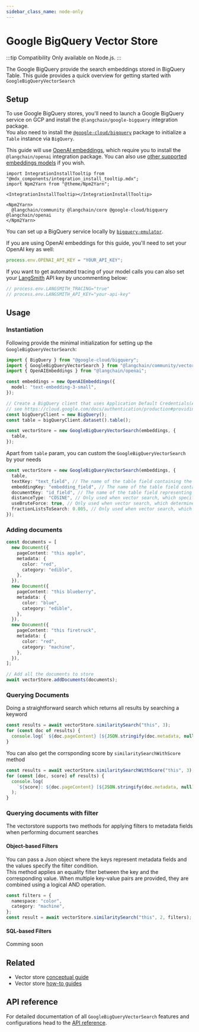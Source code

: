 ```yaml
---
sidebar_class_name: node-only
---
```



# Google BigQuery Vector Store

:::tip Compatibility
Only available on Node.js.
:::

The Google BigQuery provide the search embeddings stored in BigQuery Table.
This guide provides a quick overview for getting started with `GoogleBigQueryVectorSearch`

## Setup

To use Google BigQuery stores, you'll need to launch a Google BigQuery service on GCP and install the `@langchain/google-bigquery` integration package.  
You also need to install the [`@google-cloud/bigquery`](https://github.com/googleapis/nodejs-bigquery) package to initialize a `Table` instance via `BigQuery`.

This guide will use [OpenAI embeddings](/docs/integrations/text_embedding/openai), which require you to install the `@langchain/openai` integration package. You can also use [other supported embeddings models](/docs/integrations/text_embedding) if you wish.

```{=mdx}
import IntegrationInstallTooltip from "@mdx_components/integration_install_tooltip.mdx";
import Npm2Yarn from "@theme/Npm2Yarn";

<IntegrationInstallTooltip></IntegrationInstallTooltip>

<Npm2Yarn>
  @langchain/community @langchain/core @google-cloud/bigquery @langchain/openai
</Npm2Yarn>
```

You can set up a BigQuery service locally by [`bigquery-emulator`](https://github.com/goccy/bigquery-emulator).

If you are using OpenAI embeddings for this guide, you'll need to set your OpenAI key as well:

```typescript
process.env.OPENAI_API_KEY = "YOUR_API_KEY";
```

If you want to get automated tracing of your model calls you can also set your [LangSmith](https://docs.smith.langchain.com/) API key by uncommenting below:

```typescript
// process.env.LANGSMITH_TRACING="true"
// process.env.LANGSMITH_API_KEY="your-api-key"
```

## Usage

### Instantiation

Following provide the minimal initialization for setting up the `GoogleBigQueryVectorSearch`:

```typescript
import { BigQuery } from "@google-cloud/bigquery";
import { GoogleBigQueryVectorSearch } from "@langchain/community/vectorstores/googlebigquery";
import { OpenAIEmbeddings } from "@langchain/openai";

const embeddings = new OpenAIEmbeddings({
  model: "text-embedding-3-small",
});

// Create a BigQuery client that uses Application Default Credentials(ADC)
// see https://cloud.google.com/docs/authentication/production#providing_credentials_to_your_application for all the authentication options
const bigQueryClient = new BigQuery();
const table = bigQueryClient.dataset().table();

const vectorStore = new GoogleBigQueryVectorSearch(embeddings, {
  table,
});
```

Apart from `table` param, you can custom the `GoogleBigQueryVectorSearch` by your needs

```typescript
const vectorStore = new GoogleBigQueryVectorSearch(embeddings, {
  table,
  textKey: "text_field", // The name of the table field containing the raw content. Defaults to "text"
  embeddingKey: "embedding_field", // The name of the table field containing the embedding text. Defaults to "embedding"
  documentKey: "id_field", // The name of the table field representing an unique id. Defaults to "_id"
  distanceType: "COSINE", // Only used when vector search, which specifies the type of metric to use to compute the distance between two vectors. Default is "EUCLIDEAN"
  useBruteForce: true, // Only used when vector search, which determines whether to use brute force search by skipping the vector index if one is available. Default is false
  fractionListsToSearch: 0.005, // Only used when vector search, which specifies the percentage of lists to search. No default value.
});
```

### Adding documents

```typescript
const documents = [
  new Document({
    pageContent: "this apple",
    metadata: {
      color: "red",
      category: "edible",
    },
  }),
  new Document({
    pageContent: "this blueberry",
    metadata: {
      color: "blue",
      category: "edible",
    },
  }),
  new Document({
    pageContent: "this firetruck",
    metadata: {
      color: "red",
      category: "machine",
    },
  }),
];

// Add all the documents to store
await vectorStore.addDocuments(documents);
```

### Querying Documents

Doing a straightforward search which returns all results by searching a keyword

```typescript
const results = await vectorStore.similaritySearch("this", 3);
for (const doc of results) {
  console.log(` ${doc.pageContent} [${JSON.stringify(doc.metadata, null)}]`);
}
```

You can also get the corrsponding score by `similaritySearchWithScore` method

```typescript
const results = await vectorStore.similaritySearchWithScore("this", 3);
for (const [doc, score] of results) {
  console.log(
    `${score}: ${doc.pageContent} [${JSON.stringify(doc.metadata, null)}]`
  );
}
```

### Querying documents with filter

The vectorstore supports two methods for applying filters to metadata fields when performing document searches

#### Object-based Filters

You can pass a Json object where the keys represent metadata fields and the values specify the filter condition.  
This method applies an equality filter between the key and the corresponding value. When multiple key-value pairs are provided, they are combined using a logical AND operation.

```typescript
const filters = {
  namespace: "color",
  category: "machine",
};
const result = await vectorStore.similaritySearch("this", 2, filters);
```

#### SQL-based Filters

Comming soon

## Related

- Vector store [conceptual guide](/docs/concepts/#vectorstores)
- Vector store [how-to guides](/docs/how_to/#vectorstores)

## API reference

For detailed documentation of all `GoogleBigQueryVectorSearch` features and configurations head to the [API reference](https://api.js.langchain.com/classes/langchain_google-bigquery.GoogleBigQueryVectorSearch.html).
